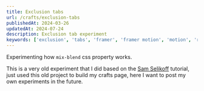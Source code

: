 ```yaml
---
title: Exclusion tabs
url: /crafts/exclusion-tabs
publishedAt: 2024-03-26
updatedAt: 2024-07-24
description: Exclusion tab experiment
keywords: ['exclusion', 'tabs', 'framer', 'framer motion', 'motion', 'react']
---
```


Experimenting how `mix-blend` css property works.

This is a very old experiment that I did based on the [Sam Selikoff](https://twitter.com/samselikoff) tutorial, just used this old project to build my crafts page, here I want to post my own experiments in the future.

<CraftPreview>
  <ExclusionTabs/>
</CraftPreview>
